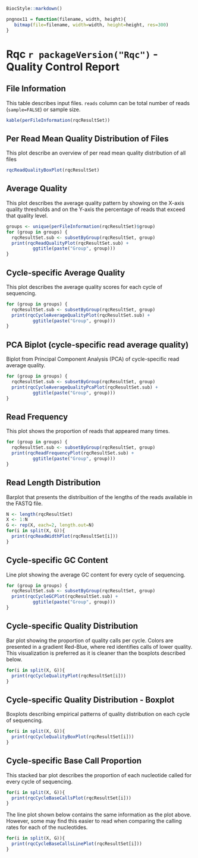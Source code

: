 ```r
BiocStyle::markdown()
```
```r
pngnox11 = function(filename, width, height){
   bitmap(file=filename, width=width, height=height, res=300)
}
```

# Rqc `r packageVersion("Rqc")` - Quality Control Report

## File Information
This table describes input files. `reads` column can be total number of reads (`sample=FALSE`) or sample size.
```r
kable(perFileInformation(rqcResultSet))
```


## Per Read Mean Quality Distribution of Files
This plot describe an overview of per read mean quality distribution of all files
```r
rqcReadQualityBoxPlot(rqcResultSet)
```


## Average Quality
This plot describes the average quality pattern by showing on the
X-axis quality thresholds and on the Y-axis the percentage of reads
that exceed that quality level.
```r
groups <- unique(perFileInformation(rqcResultSet)$group)
for (group in groups) {
  rqcResultSet.sub <- subsetByGroup(rqcResultSet, group)
  print(rqcReadQualityPlot(rqcResultSet.sub) +
          ggtitle(paste("Group", group)))
}
```

## Cycle-specific Average Quality
This plot describes the average quality scores for each cycle of sequencing.
```r
for (group in groups) {
  rqcResultSet.sub <- subsetByGroup(rqcResultSet, group)
  print(rqcCycleAverageQualityPlot(rqcResultSet.sub) +
          ggtitle(paste("Group", group)))
}
```

## PCA Biplot (cycle-specific read average quality)
Biplot from Principal Component Analysis (PCA) of cycle-specific read average quality.
```r
for (group in groups) {
  rqcResultSet.sub <- subsetByGroup(rqcResultSet, group)
  print(rqcCycleAverageQualityPcaPlot(rqcResultSet.sub) +
          ggtitle(paste("Group", group)))
}
```

## Read Frequency
This plot shows the proportion of reads that appeared many times.
```r
for (group in groups) {
  rqcResultSet.sub <- subsetByGroup(rqcResultSet, group)
  print(rqcReadFrequencyPlot(rqcResultSet.sub) +
          ggtitle(paste("Group", group)))
}
```

## Read Length Distribution
Barplot that presents the distribuition of the lengths of the reads available in the FASTQ file.
```r
N <- length(rqcResultSet)
X <- 1:N
G <- rep(X, each=2, length.out=N)
for(i in split(X, G)){
  print(rqcReadWidthPlot(rqcResultSet[i]))
}
```

## Cycle-specific GC Content
Line plot showing the average GC content for every cycle of sequencing.
```r
for (group in groups) {
  rqcResultSet.sub <- subsetByGroup(rqcResultSet, group)
  print(rqcCycleGCPlot(rqcResultSet.sub) +
          ggtitle(paste("Group", group)))
}
```

## Cycle-specific Quality Distribution
Bar plot showing the proportion of quality calls per cycle. Colors are
presented in a gradient Red-Blue, where red identifies calls of lower
quality. This visualization is preferred as it is cleaner than the
boxplots described below.
```r
for(i in split(X, G)){
  print(rqcCycleQualityPlot(rqcResultSet[i]))
}
```

## Cycle-specific Quality Distribution - Boxplot
Boxplots describing empirical patterns of quality distribution on each cycle of sequencing.
```r
for(i in split(X, G)){
  print(rqcCycleQualityBoxPlot(rqcResultSet[i]))
}
```

## Cycle-specific Base Call Proportion
This stacked bar plot describes the proportion of each nucleotide called for every cycle of sequencing.
```r
for(i in split(X, G)){
  print(rqcCycleBaseCallsPlot(rqcResultSet[i]))
}
```

The line plot shown below contains the same information as the plot
above. However, some may find this easier to read when comparing the
calling rates for each of the nucleotides.
```r
for(i in split(X, G)){
  print(rqcCycleBaseCallsLinePlot(rqcResultSet[i]))
}
```
